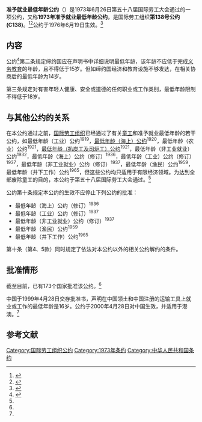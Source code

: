 {{Infobox treaty|name=1973年准予就业最低年龄公约|long_name=准予就业最低年龄公约|date_signed=1973年6月26日|date_effective=1976年6月19日|location_signed=[[瑞士|瑞士]][[日内瓦|日内瓦]]|depositories=[[国际劳工局|国际劳工局]]局长|languages=法语<br>英语}}

'''准予就业最低年龄公约'''（{{Lang-en|Minimum Age Convention}}）是1973年6月26日第五十八届国际劳工大会通过的一项公约，又称'''1973年准予就业最低年龄公约'''，是国际劳工组织'''第138号公约(C138)'''。<ref>{{Cite web|title=中华人民共和国-条约数据库|url=http://treaty.mfa.gov.cn/Treaty/web/detail1.jsp?objid=1531876071849|accessdate=2020-11-25|work=treaty.mfa.gov.cn|archive-date=2020-11-27|archive-url=https://web.archive.org/web/20201127143620/http://treaty.mfa.gov.cn/Treaty/web/detail1.jsp?objid=1531876071849|dead-url=no}}</ref><ref>{{Cite web|title=Convention C138 - Minimum Age Convention, 1973 (No. 138)|url=https://www.ilo.org/dyn/normlex/en/f?p=NORMLEXPUB:12100:0::NO::P12100_INSTRUMENT_ID:312283|accessdate=2020-11-25|work=www.ilo.org|archive-date=2020-03-05|archive-url=https://web.archive.org/web/20200305174337/http://www.ilo.org/dyn/normlex/en/f?p=NORMLEXPUB:12100:0::NO::P12100_INSTRUMENT_ID:312283|dead-url=no}}</ref>公约于1976年6月19日生效。<ref name=":1">{{Cite web|title=Ratifications of ILO conventions: Ratifications by Convention|url=https://www.ilo.org/dyn/normlex/en/f?p=NORMLEXPUB:11300:0::NO::P11300_INSTRUMENT_ID:312283|accessdate=2020-11-25|work=www.ilo.org|archive-date=2019-01-24|archive-url=https://web.archive.org/web/20190124090355/http://www.ilo.org/dyn/normlex/en/f?p=NORMLEXPUB:11300:0::NO::P11300_INSTRUMENT_ID:312283|dead-url=no}}</ref>

== 内容 ==
公约<ref name=":0">{{Cite web|title=准予就业最低年龄公约-中华人民共和国外交部文本|url=http://treaty.mfa.gov.cn/tykfiles/20180718/1531876071850.pdf|accessdate=|author=|date=|format=|publisher=|language=|archive-date=2020-12-02|archive-url=https://web.archive.org/web/20201202222211/http://treaty.mfa.gov.cn/tykfiles/20180718/1531876071850.pdf|dead-url=no}}</ref>第二条规定缔约国应在声明书中详细说明最低年龄，该年龄不应低于完成[[义务教育|义务教育]]的年龄，且不得低于15岁。但如缔约国经济和教育设施不够发达，在相关协商后的最低年龄为14岁。

第三条规定对有害年轻人健康、安全或道德的任何职业或工作类别，最低年龄限制不得低于18岁。

== 与其他公约的关系 ==
在本公约通过之前，[[國際勞工組織|国际劳工组织]]已经通过了有关[[童工|童工]]和准予就业最低年龄的若干公约，如最低年龄（工业）公约<sup>1919</sup>，[[确定准许儿童在海上工作的最低年龄公约|最低年龄（海上）公约]]<sup>1920</sup>，最低年龄（农业）公约<sup>1921</sup>，[[确定准许使用未成年人为扒碳工或司炉工的最低年龄公约|最低年龄（扒炭工及司炉工）公约]]<sup>1921</sup>，最低年龄（非工业就业）公约<sup>1932</sup>，最低年龄（海上）公约（修订）<sup>1936</sup>，最低年龄（工业）公约（修订）<sup>1937</sup>，最低年龄（非工业就业）公约（修订）<sup>1937</sup>，最低年龄（渔民）公约<sup>1959</sup>，最低年龄（井下工作）公约<sup>1965</sup>，但这些公约均只适用于有限经济领域。为达到全部废除童工的目的，本公约于第五十八届国际劳工大会通过。<ref name=":0" />

公约第十条规定本公约的生效不应停止下列公约的批准：

* 最低年龄（海上）公约（修订）<sup>1936</sup>
* 最低年龄（工业）公约（修订）<sup>1937</sup>
* 最低年龄（非工业就业）公约（修订）<sup>1937</sup>
* 最低年龄（渔民）公约<sup>1959</sup>
* 最低年龄（井下工作）公约<sup>1965</sup>

第十条（第4、5款）同时规定了依法对本公约以外的相关公约解约的条件。

== 批准情形 ==
截至目前，已有173个国家批准该公约。<ref name=":1" />

中国于1999年4月28日交存批准书，声明在中国领土和中国注册的运输工具上就业或工作的最低年龄是16岁。公约于2000年4月28日对中国生效，并适用于港澳。<ref name=":0" />

== 参考文献 ==
{{reflist}}

[[Category:国际劳工组织公约|Category:国际劳工组织公约]]
[[Category:1973年条约|Category:1973年条约]]
[[Category:中华人民共和国条约|Category:中华人民共和国条约]]